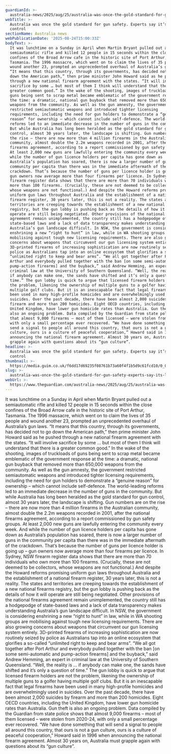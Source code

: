 ```yaml
---
guardianId: >-
  australia-news/2025/aug/25/australia-was-once-the-gold-standard-for-gun-safety-experts-say-its-losing-control
webTitle: >-
  Australia was once the gold standard for gun safety. Experts say it’s losing
  control
sectionName: Australia news
webPublicationDate: '2025-08-24T15:00:33Z'
bodyText: >-
  It was lunchtime on a Sunday in April when Martin Bryant pulled out a
  semiautomatic rifle and killed 12 people in 15 seconds within the close
  confines of the Broad Arrow cafe in the historic site of Port Arthur,
  Tasmania. The 1996 massacre, which went on to claim the lives of 35 people and
  wound another 23, prompted an unprecedented overhaul of Australia’s gun laws.
  “It means that this country, through its governments, has decided not to go
  down the American path,” then prime minister John Howard said as he pushed
  through a new national firearm agreement with the states. “It will involve
  sacrifice by some … but most of them I think will understand that there is a
  greater common good.” In the wake of the shooting, images of truckloads of
  guns being sent to scrap metal became emblematic of the government response at
  the time: a dramatic, national gun buyback that removed more than 650,000
  weapons from the community. As well as the gun amnesty, the government
  restricted semiautomatic weapons and introduced tighter licensing
  requirements, including the need for gun holders to demonstrate a “genuine
  reason” for ownership – which cannot include self-defence. The world-leading
  reforms led to an immediate decrease in the number of guns in the community.
  But while Australia has long been heralded as the gold standard for gun
  control, almost 30 years later, the landscape is shifting. Gun numbers are on
  the rise – there are now more than 4 million firearms in the Australian
  community, almost double the 2.2m weapons recorded in 2001, after the national
  firearms agreement, according to a report commissioned by gun safety groups.
  At least 2,000 new guns are lawfully entering the community every week. And
  while the number of gun licence holders per capita has gone down as
  Australia’s population has soared, there is now a larger number of guns in the
  community per capita than there was in the immediate aftermath of the
  crackdown. That’s because the number of guns per licence holder is going up –
  gun owners now average more than four firearms per licence. In Sydney, NSW
  firearm register data shows that there are more than 70 individuals who own
  more than 100 firearms. (Crucially, these are not deemed to be collectors,
  whose weapons are not functional.) And despite the Howard reforms promising
  uniform gun laws throughout Australia and the establishment of a national
  firearm register, 30 years later, this is not a reality. The states and
  territories are creeping towards the establishment of a new national firearms
  registry, but the gun lobby is pushing back as the details of how it will
  operate are still being negotiated. Other provisions of the national firearms
  agreement remain unimplemented, the country still has a hodgepodge of
  state-based laws and a lack of data transparency makes understanding
  Australia’s gun landscape difficult. In NSW, the government is considering
  enshrining a new “right to hunt” in law, while in WA shooting groups are
  mobilising against tough new licensing requirements. There are also growing
  concerns about weapons that circumvent our gun licensing system entirely.
  3D-printed firearms of increasing sophistication are now routinely seized by
  police as Australians tap into an online ecosystem that glorifies a so-called
  “unlimited right to keep and bear arms”. “We all got together after Port
  Arthur and everybody pulled together with the ban [on some semi-automatic and
  pump-action firearms] and the buyback,” said Andrew Hemming, an expert in
  criminal law at the University of Southern Queensland. “Well, the reality is …
  if anybody can make one, the sands have shifted and it’s only a question of
  time.” The gun lobby is quick to argue that licensed firearm holders are not
  the problem, likening the ownership of multiple guns to a golfer having
  multiple golf clubs. But it is an inescapable fact that legal firearms have
  been used in many high-profile homicides and are overwhelmingly used in
  suicides. Over the past decade, there have been almost 2,000 suicides by
  firearm and more than 200 homicides. Eight OECD countries, including the
  United Kingdom, have lower gun homicide rates than Australia. Gun theft is
  also an ongoing problem. Data compiled by the Guardian from state police shows
  that almost 9,000 firearms – most of them licensed – were stolen from 2020-24,
  with only a small percentage ever recovered. “We have done something that will
  send a signal to people all around this country, that ours is not a gun
  culture, ours is a culture of peaceful cooperation,” Howard said in 1996 when
  announcing the national firearm agreement. Almost 30 years on, Australia must
  grapple again with questions about its “gun culture”.
headline: >-
  Australia was once the gold standard for gun safety. Experts say it’s losing
  control
thumbnail: >-
  https://media.guim.co.uk/f6dd17d69235f08761b73a60f4f1b5d9c61fcd10/0_0_2953_2362/500.jpg
slug: >-
  australia-was-once-the-gold-standard-for-gun-safety-experts-say-its-losing-control
webUrl: >-
  https://www.theguardian.com/australia-news/2025/aug/25/australia-was-once-the-gold-standard-for-gun-safety-experts-say-its-losing-control
---
```

It was lunchtime on a Sunday in April when Martin Bryant pulled out a semiautomatic rifle and killed 12 people in 15 seconds within the close confines of the Broad Arrow cafe in the historic site of Port Arthur, Tasmania. The 1996 massacre, which went on to claim the lives of 35 people and wound another 23, prompted an unprecedented overhaul of Australia’s gun laws. “It means that this country, through its governments, has decided not to go down the American path,” then prime minister John Howard said as he pushed through a new national firearm agreement with the states. “It will involve sacrifice by some … but most of them I think will understand that there is a greater common good.” In the wake of the shooting, images of truckloads of guns being sent to scrap metal became emblematic of the government response at the time: a dramatic, national gun buyback that removed more than 650,000 weapons from the community. As well as the gun amnesty, the government restricted semiautomatic weapons and introduced tighter licensing requirements, including the need for gun holders to demonstrate a “genuine reason” for ownership – which cannot include self-defence. The world-leading reforms led to an immediate decrease in the number of guns in the community. But while Australia has long been heralded as the gold standard for gun control, almost 30 years later, the landscape is shifting. Gun numbers are on the rise – there are now more than 4 million firearms in the Australian community, almost double the 2.2m weapons recorded in 2001, after the national firearms agreement, according to a report commissioned by gun safety groups. At least 2,000 new guns are lawfully entering the community every week. And while the number of gun licence holders per capita has gone down as Australia’s population has soared, there is now a larger number of guns in the community per capita than there was in the immediate aftermath of the crackdown. That’s because the number of guns per licence holder is going up – gun owners now average more than four firearms per licence. In Sydney, NSW firearm register data shows that there are more than 70 individuals who own more than 100 firearms. (Crucially, these are not deemed to be collectors, whose weapons are not functional.) And despite the Howard reforms promising uniform gun laws throughout Australia and the establishment of a national firearm register, 30 years later, this is not a reality. The states and territories are creeping towards the establishment of a new national firearms registry, but the gun lobby is pushing back as the details of how it will operate are still being negotiated. Other provisions of the national firearms agreement remain unimplemented, the country still has a hodgepodge of state-based laws and a lack of data transparency makes understanding Australia’s gun landscape difficult. In NSW, the government is considering enshrining a new “right to hunt” in law, while in WA shooting groups are mobilising against tough new licensing requirements. There are also growing concerns about weapons that circumvent our gun licensing system entirely. 3D-printed firearms of increasing sophistication are now routinely seized by police as Australians tap into an online ecosystem that glorifies a so-called “unlimited right to keep and bear arms”. “We all got together after Port Arthur and everybody pulled together with the ban [on some semi-automatic and pump-action firearms] and the buyback,” said Andrew Hemming, an expert in criminal law at the University of Southern Queensland. “Well, the reality is … if anybody can make one, the sands have shifted and it’s only a question of time.” The gun lobby is quick to argue that licensed firearm holders are not the problem, likening the ownership of multiple guns to a golfer having multiple golf clubs. But it is an inescapable fact that legal firearms have been used in many high-profile homicides and are overwhelmingly used in suicides. Over the past decade, there have been almost 2,000 suicides by firearm and more than 200 homicides. Eight OECD countries, including the United Kingdom, have lower gun homicide rates than Australia. Gun theft is also an ongoing problem. Data compiled by the Guardian from state police shows that almost 9,000 firearms – most of them licensed – were stolen from 2020-24, with only a small percentage ever recovered. “We have done something that will send a signal to people all around this country, that ours is not a gun culture, ours is a culture of peaceful cooperation,” Howard said in 1996 when announcing the national firearm agreement. Almost 30 years on, Australia must grapple again with questions about its “gun culture”.
